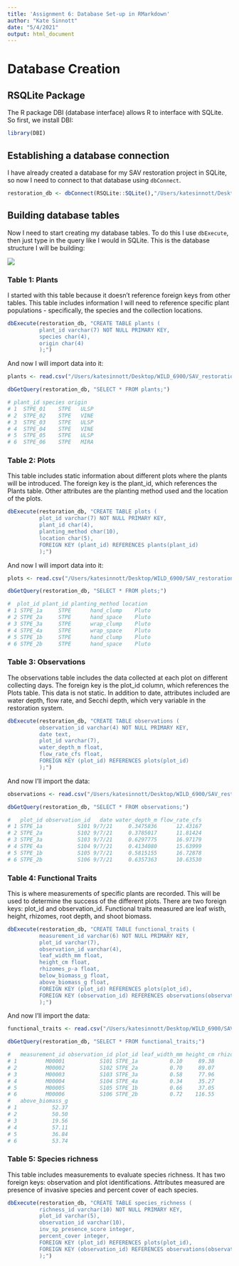 ```yaml
---
title: 'Assignment 6: Database Set-up in RMarkdown'
author: "Kate Sinnott"
date: "5/4/2021"
output: html_document
---
```



# Database Creation

## RSQLite Package
The R package DBI (database interface) allows R to interface with SQLite. So first, 
we install DBI: 
```r
library(DBI)
```


## Establishing a database connection
I have already created a database for my SAV restoration project in SQLite, 
so now I need to connect to that database using `dbConnect`.
```r
restoration_db <- dbConnect(RSQLite::SQLite(),"/Users/katesinnott/Desktop/WILD_6900/SAV_restoration/SAV_restoration.db")
```

## Building database tables
Now I need to start creating my database tables. To do this I use `dbExecute`, then 
just type in the query like I would in SQLite. This is the database structure I will
be building: 

![](https://github.com/kateasinnott/SAV_restoration_book/blob/main/Screen%20Shot%202021-04-30%20at%205.19.32%20PM.png?raw=TRUE)

### Table 1: Plants 
I started with this table because it doesn't reference foreign keys from other tables. This table includes information I will need to reference specific plant populations - 
specifically, the species and the collection locations. 
```r
dbExecute(restoration_db, "CREATE TABLE plants (
          plant_id varchar(7) NOT NULL PRIMARY KEY,
          species char(4),
          origin char(4)
          );")

```

And now I will import data into it:
```r
plants <- read.csv("/Users/katesinnott/Desktop/WILD_6900/SAV_restoration/raw_data/plants.csv")

```

```r
dbGetQuery(restoration_db, "SELECT * FROM plants;")

```

```r
# plant_id species origin
# 1  STPE_01    STPE   ULSP
# 2  STPE_02    STPE   VINE
# 3  STPE_03    STPE   ULSP
# 4  STPE_04    STPE   VINE
# 5  STPE_05    STPE   ULSP
# 6  STPE_06    STPE   MIRA
```


### Table 2: Plots
This table includes static information about different plots where the plants will be introduced. The foreign key is the plant_id, which references the Plants table. Other attributes are the planting method used and the location of the plots. 
```r
dbExecute(restoration_db, "CREATE TABLE plots (
          plot_id varchar(7) NOT NULL PRIMARY KEY,
          plant_id char(4),
          planting_method char(10),
          location char(5), 
          FOREIGN KEY (plant_id) REFERENCES plants(plant_id)
          );")

```

And now I will import data into it:
```r
plots <- read.csv("/Users/katesinnott/Desktop/WILD_6900/SAV_restoration/raw_data/plots.csv")

```

```r
dbGetQuery(restoration_db, "SELECT * FROM plots;")

```

```r
#  plot_id plant_id planting_method location
# 1 STPE_1a     STPE      hand_clump    Pluto
# 2 STPE_2a     STPE      hand_space    Pluto
# 3 STPE_3a     STPE      wrap_clump    Pluto
# 4 STPE_4a     STPE      wrap_space    Pluto
# 5 STPE_1b     STPE      hand_clump    Pluto
# 6 STPE_2b     STPE      hand_space    Pluto
```



### Table 3: Observations
The observations table includes the data collected at each plot on different collecting days. The foreign key is the plot_id column, which references the Plots table. This data is not static. In addition to date, attributes included are water depth, flow rate, and Secchi depth, which very variable in the restoration system. 
```r
dbExecute(restoration_db, "CREATE TABLE observations (
          observation_id varchar(4) NOT NULL PRIMARY KEY,
          date text,
          plot_id varchar(7), 
          water_depth_m float, 
          flow_rate_cfs float,
          FOREIGN KEY (plot_id) REFERENCES plots(plot_id)
          );")
```

And now I'll import the data:
```r
observations <- read.csv("/Users/katesinnott/Desktop/WILD_6900/SAV_restoration/raw_data/observations.csv")

```

```r
dbGetQuery(restoration_db, "SELECT * FROM observations;")

```

```r
#   plot_id observation_id   date water_depth_m flow_rate_cfs
# 1 STPE_1a           S101 9/7/21     0.3475836      12.43167
# 2 STPE_2a           S102 9/7/21     0.3785017      11.81424
# 3 STPE_3a           S103 9/7/21     0.6297775      16.97179
# 4 STPE_4a           S104 9/7/21     0.4134080      15.63999
# 5 STPE_1b           S105 9/7/21     0.5815155      16.72878
# 6 STPE_2b           S106 9/7/21     0.6357363      10.63530
```

### Table 4: Functional Traits
This is where measurements of specific plants are recorded. This will be used to determine the success of the different plots. There are two foreign keys: plot_id and observation_id. Functional traits measured are leaf wisth, height, rhizomes, root depth, and shoot biomass. 
```r
dbExecute(restoration_db, "CREATE TABLE functional_traits (
          measurement_id varchar(6) NOT NULL PRIMARY KEY,
          plot_id varchar(7),
          observation_id varchar(4), 
          leaf_width_mm float, 
          height_cm float, 
          rhizomes_p-a float, 
          below_biomass_g float, 
          above_biomass_g float,
          FOREIGN KEY (plot_id) REFERENCES plots(plot_id),
          FOREIGN KEY (observation_id) REFERENCES observations(observation_id)
          );")
```

And now I'll import the data:
```r
functional_traits <- read.csv("/Users/katesinnott/Desktop/WILD_6900/SAV_restoration/raw_data/functional_traits.csv")

```

```r
dbGetQuery(restoration_db, "SELECT * FROM functional_traits;")

```

```r
#   measurement_id observation_id plot_id leaf_width_mm height_cm rhizomes_p.a below_biomass_g
# 1         M00001           S101 STPE_1a          0.10     89.38            p           11.53
# 2         M00002           S102 STPE_2a          0.70     89.07            p            3.10
# 3         M00003           S103 STPE_3a          0.58     77.96            a            6.43
# 4         M00004           S104 STPE_4a          0.34     35.27            p           27.12
# 5         M00005           S105 STPE_1b          0.66     37.05            p           20.20
# 6         M00006           S106 STPE_2b          0.72    116.55            p           15.24
#   above_biomass_g
# 1           52.37
# 2           50.50
# 3           19.56
# 4           57.11
# 5           36.84
# 6           53.74
```

### Table 5: Species richness
This table includes measurements to evaluate species richness. It has two foreign keys: observation and plot identifications. Attributes measured are presence of invasive species and percent cover of each species. 
```r
dbExecute(restoration_db, "CREATE TABLE species_richness (
          richness_id varchar(10) NOT NULL PRIMARY KEY,
          plot_id varchar(5),
          observation_id varchar(10),
          inv_sp_presence_score integer, 
          percent_cover integer,
          FOREIGN KEY (plot_id) REFERENCES plots(plot_id),
          FOREIGN KEY (observation_id) REFERENCES observations(observation_id)
          );")
```